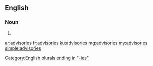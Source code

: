==English==

===Noun===
{{head|en}}
# {{plural of|advisory}}

[[Category:English plurals ending in "-ies"]]

[[ar:advisories]]
[[fr:advisories]]
[[ku:advisories]]
[[mg:advisories]]
[[my:advisories]]
[[simple:advisories]]